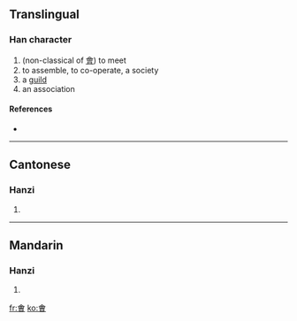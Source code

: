 ==Translingual==

===Han character===
{{Han char|rn=9|rad=人|as=10|sn=12|four=|canj=人一田日 (OMWA)}}

# (non-classical of [[會]]) to meet
# to assemble, to co-operate, a society
# a [[guild]]
# an association

====References====
* {{Han ref|kx=0114.051|hdz=21519.070|uh=3479|ud=13433}}

----

==Cantonese==

===Hanzi===
{{yue-hanzi|jyut=|y=gwat3, mok6 wui6}}

# {{defn|Cantonese}}

----

==Mandarin==

===Hanzi===
{{cmn-hanzi|pin=[[huì]] ([[hui4]])|wg=hui<sup>4</sup>}}

# {{defn|Mandarin}}

[[fr:㑹]]
[[ko:㑹]]